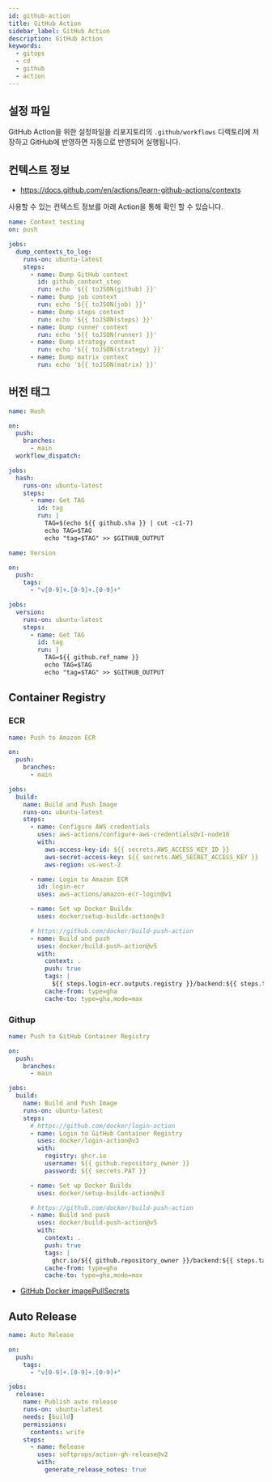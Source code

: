 ```yaml
---
id: github-action
title: GitHub Action
sidebar_label: GitHub Action
description: GitHub Action
keywords:
  - gitops
  - cd
  - github
  - action
---
```


## 설정 파일

GitHub Action을 위한 설정파일을 리포지토리의 `.github/workflows` 디렉토리에 저장하고 GitHub에 반영하면 자동으로 반영되어 실행됩니다.

## 컨텍스트 정보

- https://docs.github.com/en/actions/learn-github-actions/contexts

사용할 수 있는 컨텍스트 정보를 아래 Action을 통해 확인 할 수 있습니다.

```yaml
name: Context testing
on: push

jobs:
  dump_contexts_to_log:
    runs-on: ubuntu-latest
    steps:
      - name: Dump GitHub context
        id: github_context_step
        run: echo '${{ toJSON(github) }}'
      - name: Dump job context
        run: echo '${{ toJSON(job) }}'
      - name: Dump steps context
        run: echo '${{ toJSON(steps) }}'
      - name: Dump runner context
        run: echo '${{ toJSON(runner) }}'
      - name: Dump strategy context
        run: echo '${{ toJSON(strategy) }}'
      - name: Dump matrix context
        run: echo '${{ toJSON(matrix) }}'
```

## 버전 태그

```yaml
name: Hash

on:
  push:
    branches:
      - main
  workflow_dispatch:

jobs:
  hash:
    runs-on: ubuntu-latest
    steps:
      - name: Get TAG
        id: tag
        run: |
          TAG=$(echo ${{ github.sha }} | cut -c1-7)
          echo TAG=$TAG
          echo "tag=$TAG" >> $GITHUB_OUTPUT
```

```yaml
name: Version

on:
  push:
    tags:
      - "v[0-9]+.[0-9]+.[0-9]+"

jobs:
  version:
    runs-on: ubuntu-latest
    steps:
      - name: Get TAG
        id: tag
        run: |
          TAG=${{ github.ref_name }}
          echo TAG=$TAG
          echo "tag=$TAG" >> $GITHUB_OUTPUT
```

## Container Registry

### ECR

```yaml
name: Push to Amazon ECR

on:
  push:
    branches:
      - main

jobs:
  build:
    name: Build and Push Image
    runs-on: ubuntu-latest
    steps:
      - name: Configure AWS credentials
        uses: aws-actions/configure-aws-credentials@v1-node16
        with:
          aws-access-key-id: ${{ secrets.AWS_ACCESS_KEY_ID }}
          aws-secret-access-key: ${{ secrets.AWS_SECRET_ACCESS_KEY }}
          aws-region: us-west-2

      - name: Login to Amazon ECR
        id: login-ecr
        uses: aws-actions/amazon-ecr-login@v1

      - name: Set up Docker Buildx
        uses: docker/setup-buildx-action@v3

      # https://github.com/docker/build-push-action
      - name: Build and push
        uses: docker/build-push-action@v5
        with:
          context: .
          push: true
          tags: |
            ${{ steps.login-ecr.outputs.registry }}/backend:${{ steps.tag.outputs.tag }}
          cache-from: type=gha
          cache-to: type=gha,mode=max
```

### Githup

```yaml
name: Push to GitHub Container Registry

on:
  push:
    branches:
      - main

jobs:
  build:
    name: Build and Push Image
    runs-on: ubuntu-latest
    steps:
      # https://github.com/docker/login-action
      - name: Login to GitHub Container Registry
        uses: docker/login-action@v3
        with:
          registry: ghcr.io
          username: ${{ github.repository_owner }}
          password: ${{ secrets.PAT }}

      - name: Set up Docker Buildx
        uses: docker/setup-buildx-action@v3

      # https://github.com/docker/build-push-action
      - name: Build and push
        uses: docker/build-push-action@v5
        with:
          context: .
          push: true
          tags: |
            ghcr.io/${{ github.repository_owner }}/backend:${{ steps.tag.outputs.tag }}
          cache-from: type=gha
          cache-to: type=gha,mode=max
```

- [GitHub Docker imagePullSecrets](/docs/mlops/mlops/kubernetes/configuration/secret#imagepullsecrets)

## Auto Release

```yaml
name: Auto Release

on:
  push:
    tags:
      - "v[0-9]+.[0-9]+.[0-9]+"

jobs:
  release:
    name: Publish auto release
    runs-on: ubuntu-latest
    needs: [build]
    permissions:
      contents: write
    steps:
      - name: Release
        uses: softprops/action-gh-release@v2
        with:
          generate_release_notes: true
```
